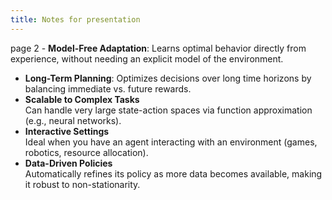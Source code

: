 ```yaml
---
title: Notes for presentation
---
```


page 2
- **Model-Free Adaptation**:  Learns optimal behavior directly from experience, without needing an explicit model of the environment.  

- **Long-Term Planning**: Optimizes decisions over long time horizons by balancing immediate vs. future rewards.  
- **Scalable to Complex Tasks**  
  Can handle very large state-action spaces via function approximation (e.g., neural networks).  
- **Interactive Settings**  
  Ideal when you have an agent interacting with an environment (games, robotics, resource allocation).  
- **Data-Driven Policies**  
  Automatically refines its policy as more data becomes available, making it robust to non-stationarity.
